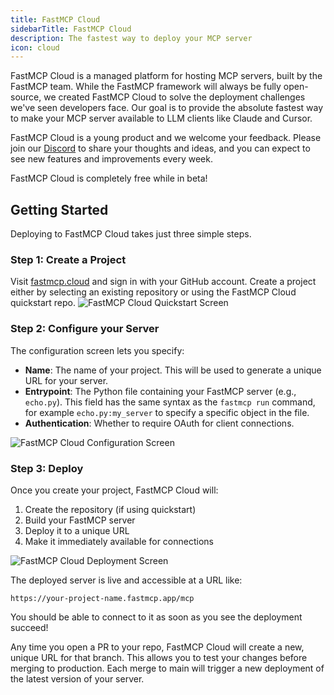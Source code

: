 ```yaml
---
title: FastMCP Cloud
sidebarTitle: FastMCP Cloud
description: The fastest way to deploy your MCP server
icon: cloud
---
```


FastMCP Cloud is a managed platform for hosting MCP servers, built by the FastMCP team. While the FastMCP framework will always be fully open-source, we created FastMCP Cloud to solve the deployment challenges we've seen developers face. Our goal is to provide the absolute fastest way to make your MCP server available to LLM clients like Claude and Cursor. 

FastMCP Cloud is a young product and we welcome your feedback. Please join our [Discord](https://discord.com/invite/aGsSC3yDF4) to share your thoughts and ideas, and you can expect to see new features and improvements every week.

<Tip>
FastMCP Cloud is completely free while in beta!
</Tip>

## Getting Started

Deploying to FastMCP Cloud takes just three simple steps.

### Step 1: Create a Project

Visit [fastmcp.cloud](https://fastmcp.cloud) and sign in with your GitHub account. Create a project either by selecting an existing repository or using the FastMCP Cloud quickstart repo.
<img src="/assets/images/fastmcp_cloud/quickstart.png" alt="FastMCP Cloud Quickstart Screen" />

### Step 2: Configure your Server

The configuration screen lets you specify:
- **Name**: The name of your project. This will be used to generate a unique URL for your server.
- **Entrypoint**: The Python file containing your FastMCP server (e.g., `echo.py`). This field has the same syntax as the `fastmcp run` command, for example `echo.py:my_server` to specify a specific object in the file.
- **Authentication**: Whether to require OAuth for client connections.

<img src="/assets/images/fastmcp_cloud/create_project.png" alt="FastMCP Cloud Configuration Screen" />

### Step 3: Deploy

Once you create your project, FastMCP Cloud will:
1. Create the repository (if using quickstart)
2. Build your FastMCP server
3. Deploy it to a unique URL
4. Make it immediately available for connections

<img src="/assets/images/fastmcp_cloud/deployment.png" alt="FastMCP Cloud Deployment Screen" />


The deployed server is live and accessible at a URL like:

```
https://your-project-name.fastmcp.app/mcp
```

You should be able to connect to it as soon as you see the deployment succeed!

Any time you open a PR to your repo, FastMCP Cloud will create a new, unique URL for that branch. This allows you to test your changes before merging to production. Each merge to main will trigger a new deployment of the latest version of your server.